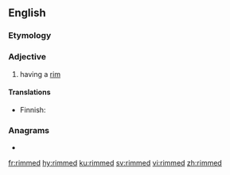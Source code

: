 ==English==

===Etymology===
{{suffix|en|rim|ed}}

===Adjective===
{{en-adj|-}}

# {{lb|en|often|in combination}} having a [[rim]]

====Translations====
{{trans-top|having a rim}}
* Finnish: {{t|fi|kehyksellinen}}
{{trans-mid}}
{{trans-bottom}}

===Anagrams===
* {{l|en|dimmer}}

[[fr:rimmed]]
[[hy:rimmed]]
[[ku:rimmed]]
[[sv:rimmed]]
[[vi:rimmed]]
[[zh:rimmed]]